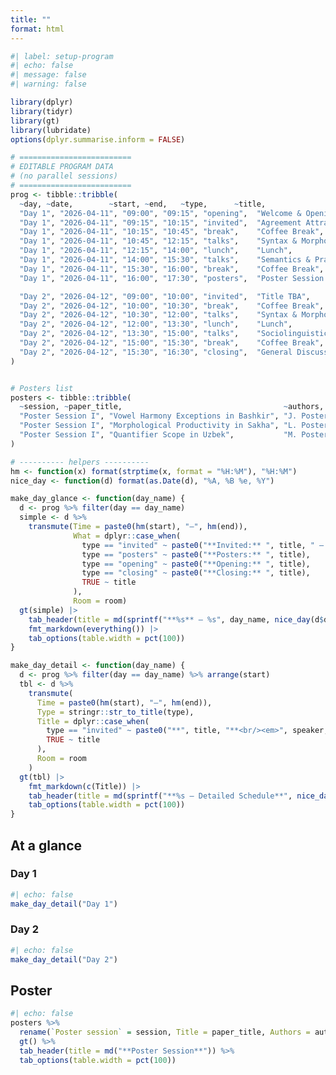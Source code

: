 ```yaml
---
title: ""
format: html
---
```



```r
#| label: setup-program
#| echo: false
#| message: false
#| warning: false

library(dplyr)
library(tidyr)
library(gt)
library(lubridate)
options(dplyr.summarise.inform = FALSE)

# =========================
# EDITABLE PROGRAM DATA
# (no parallel sessions)
# =========================
prog <- tibble::tribble(
  ~day, ~date,        ~start, ~end,   ~type,      ~title,                                   ~speaker,            ~room,
  "Day 1", "2026-04-11", "09:00", "09:15", "opening",  "Welcome & Opening Remarks",              "Organizers",         "Auditorium",
  "Day 1", "2026-04-11", "09:15", "10:15", "invited",  "Agreement Attraction in Turkic Production","Utku Turk (UMD)",    "Auditorium",
  "Day 1", "2026-04-11", "10:15", "10:45", "break",    "Coffee Break",                           "",                   "Lobby",
  "Day 1", "2026-04-11", "10:45", "12:15", "talks",    "Syntax & Morphology I (Contributed)",    "Multiple",           "Auditorium",
  "Day 1", "2026-04-11", "12:15", "14:00", "lunch",    "Lunch",                                  "",                   "Dining Area",
  "Day 1", "2026-04-11", "14:00", "15:30", "talks",    "Semantics & Pragmatics (Contributed)",   "Multiple",           "Auditorium",
  "Day 1", "2026-04-11", "15:30", "16:00", "break",    "Coffee Break",                           "",                   "Lobby",
  "Day 1", "2026-04-11", "16:00", "17:30", "posters",  "Poster Session I",                       "Posters",            "Hall",

  "Day 2", "2026-04-12", "09:00", "10:00", "invited",  "Title TBA",                              "Invited Speaker 2",  "Auditorium",
  "Day 2", "2026-04-12", "10:00", "10:30", "break",    "Coffee Break",                           "",                   "Lobby",
  "Day 2", "2026-04-12", "10:30", "12:00", "talks",    "Syntax & Morphology II (Contributed)",   "Multiple",           "Auditorium",
  "Day 2", "2026-04-12", "12:00", "13:30", "lunch",    "Lunch",                                  "",                   "Dining Area",
  "Day 2", "2026-04-12", "13:30", "15:00", "talks",    "Sociolinguistics & Contact (Contributed)","Multiple",           "Auditorium",
  "Day 2", "2026-04-12", "15:00", "15:30", "break",    "Coffee Break",                           "",                   "Lobby",
  "Day 2", "2026-04-12", "15:30", "16:30", "closing",  "General Discussion & Closing",           "Organizers",         "Auditorium"
)


# Posters list
posters <- tibble::tribble(
  ~session, ~paper_title,                                    ~authors,
  "Poster Session I", "Vowel Harmony Exceptions in Bashkir", "J. Poster; K. Author",
  "Poster Session I", "Morphological Productivity in Sakha", "L. Poster",
  "Poster Session I", "Quantifier Scope in Uzbek",           "M. Poster; N. Poster"
)

# ---------- helpers ----------
hm <- function(x) format(strptime(x, format = "%H:%M"), "%H:%M")
nice_day <- function(d) format(as.Date(d), "%A, %B %e, %Y")

make_day_glance <- function(day_name) {
  d <- prog %>% filter(day == day_name)
  simple <- d %>%
    transmute(Time = paste0(hm(start), "–", hm(end)),
              What = dplyr::case_when(
                type == "invited" ~ paste0("**Invited:** ", title, " — *", speaker, "*"),
                type == "posters" ~ paste0("**Posters:** ", title),
                type == "opening" ~ paste0("**Opening:** ", title),
                type == "closing" ~ paste0("**Closing:** ", title),
                TRUE ~ title
              ),
              Room = room)
  gt(simple) |>
    tab_header(title = md(sprintf("**%s** — %s", day_name, nice_day(d$date[1])))) |>
    fmt_markdown(everything()) |>
    tab_options(table.width = pct(100))
}

make_day_detail <- function(day_name) {
  d <- prog %>% filter(day == day_name) %>% arrange(start)
  tbl <- d %>%
    transmute(
      Time = paste0(hm(start), "–", hm(end)),
      Type = stringr::str_to_title(type),
      Title = dplyr::case_when(
        type == "invited" ~ paste0("**", title, "**<br/><em>", speaker, "</em>"),
        TRUE ~ title
      ),
      Room = room
    )
  gt(tbl) |>
    fmt_markdown(c(Title)) |>
    tab_header(title = md(sprintf("**%s — Detailed Schedule**", nice_day(d$date[1])))) |>
    tab_options(table.width = pct(100))
}

```

## At a glance

::: {.panel-tabset}

### Day 1

```r
#| echo: false
make_day_detail("Day 1")
```

### Day 2

```r
#| echo: false
make_day_detail("Day 2")
```

:::

## Poster

```r
#| echo: false
posters %>%
  rename(`Poster session` = session, Title = paper_title, Authors = authors) %>%
  gt() %>%
  tab_header(title = md("**Poster Session**")) %>%
  tab_options(table.width = pct(100))
```

